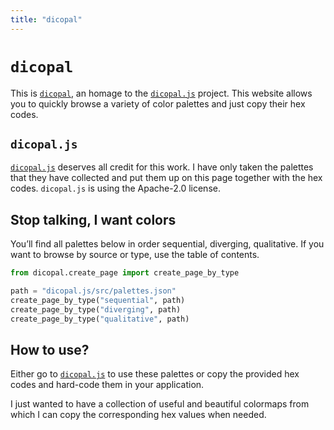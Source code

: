 ```yaml
---
title: "dicopal"
---
```


# `dicopal`
This is [`dicopal`](https://github.com/thomascamminady/dicopal/tree/main), an homage to the [`dicopal.js`](https://github.com/riatelab/dicopal.js)  project. This website allows you to quickly browse a variety of color palettes and just copy their hex codes.


## `dicopal.js`

[`dicopal.js`](https://github.com/riatelab/dicopal.js) deserves all credit for this work. I have only taken the palettes that they have collected and put them up on this page together with the hex codes. `dicopal.js` is using the Apache-2.0 license.



## Stop talking, I want colors
You'll find all palettes below in order sequential, diverging, qualitative. If you
want to browse by source or type, use the table of contents.

```python
from dicopal.create_page import create_page_by_type

path = "dicopal.js/src/palettes.json"
create_page_by_type("sequential", path)
create_page_by_type("diverging", path)
create_page_by_type("qualitative", path)

```


## How to use?

Either go to [`dicopal.js`](https://github.com/riatelab/dicopal.js) to use these palettes or copy the provided hex codes and hard-code them in your application.

I just wanted to have a collection of useful and beautiful colormaps from which I can copy
the corresponding hex values when needed.
